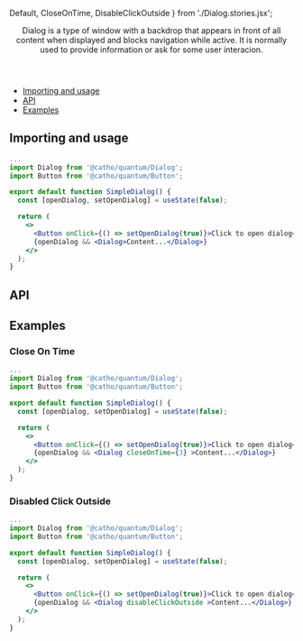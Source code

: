   Default,
  CloseOnTime,
  DisableClickOutside
} from './Dialog.stories.jsx';

<Meta title="Dialog" component={Dialog}  />

<Header title="Dialog">
    Dialog is a type of window with a backdrop that appears in front of all
    content when displayed and blocks navigation while active. It is normally used to provide information or ask for
    some user interacion.
</Header>

- [Importing and usage](#importing)
- [API](#api)
- [Examples](#examples)

## <a id="importing"></a>Importing and usage

```jsx
...
import Dialog from '@catho/quantum/Dialog';
import Button from '@catho/quantum/Button';

export default function SimpleDialog() {
  const [openDialog, setOpenDialog] = useState(false);

  return (
    <>
      <Button onClick={() => setOpenDialog(true)}>Click to open dialog</Button>
      {openDialog && <Dialog>Content...</Dialog>}
    </>
  );
}
```

<Canvas withSource="none" >
  <Story of={Default}/>
</Canvas>

## <a id="api"></a>API

<ArgsTable of={Dialog} />

## <a id="examples"></a>Examples

### Close On Time

```jsx
...
import Dialog from '@catho/quantum/Dialog';
import Button from '@catho/quantum/Button';

export default function SimpleDialog() {
  const [openDialog, setOpenDialog] = useState(false);

  return (
    <>
      <Button onClick={() => setOpenDialog(true)}>Click to open dialog</Button>
      {openDialog && <Dialog closeOnTime={3} >Content...</Dialog>}
    </>
  );
}
```

<Canvas withSource="none">
  <Story of={CloseOnTime}/>
</Canvas>

### Disabled Click Outside

```jsx
...
import Dialog from '@catho/quantum/Dialog';
import Button from '@catho/quantum/Button';

export default function SimpleDialog() {
  const [openDialog, setOpenDialog] = useState(false);

  return (
    <>
      <Button onClick={() => setOpenDialog(true)}>Click to open dialog</Button>
      {openDialog && <Dialog disableClickOutside >Content...</Dialog>}
    </>
  );
}
```

<Canvas withSource="none">
  <Story of={DisableClickOutside}/>
</Canvas>
